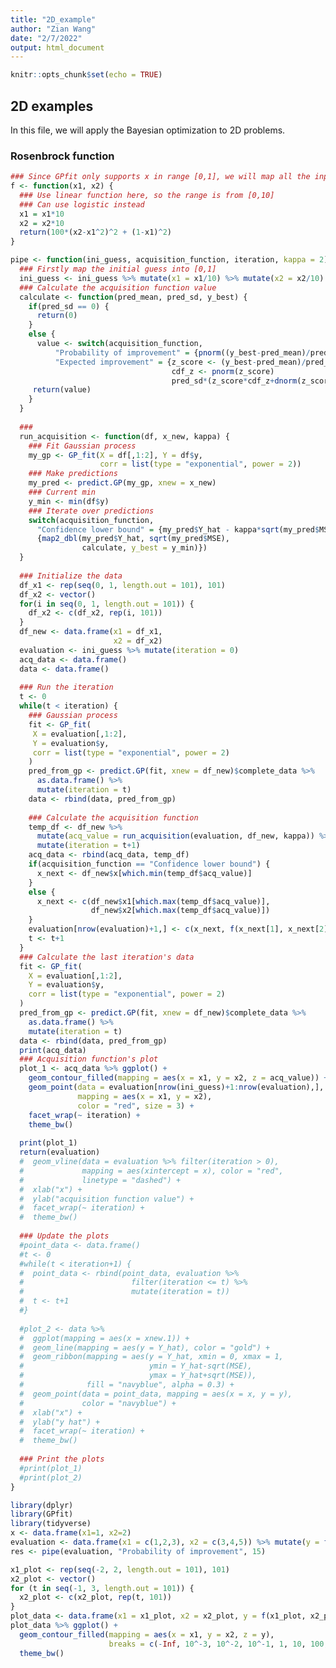 ```yaml
---
title: "2D_example"
author: "Zian Wang"
date: "2/7/2022"
output: html_document
---
```


```r
knitr::opts_chunk$set(echo = TRUE)
```

## 2D examples  

In this file, we will apply the Bayesian optimization to 2D problems.  

### Rosenbrock function  



```r
### Since GPfit only supports x in range [0,1], we will map all the inputs into ### [0,1]
f <- function(x1, x2) {
  ### Use linear function here, so the range is from [0,10]
  ### Can use logistic instead
  x1 = x1*10
  x2 = x2*10
  return(100*(x2-x1^2)^2 + (1-x1)^2)
}
```


```r
pipe <- function(ini_guess, acquisition_function, iteration, kappa = 2) {
  ### Firstly map the initial guess into [0,1]
  ini_guess <- ini_guess %>% mutate(x1 = x1/10) %>% mutate(x2 = x2/10)
  ### Calculate the acquisition function value
  calculate <- function(pred_mean, pred_sd, y_best) {
    if(pred_sd == 0) {
      return(0)
    }
    else {
      value <- switch(acquisition_function,
          "Probability of improvement" = {pnorm((y_best-pred_mean)/pred_sd)},
          "Expected improvement" = {z_score <- (y_best-pred_mean)/pred_sd
                                    cdf_z <- pnorm(z_score)
                                    pred_sd*(z_score*cdf_z+dnorm(z_score))})
     return(value)
    }
  }
  
  ###
  run_acquisition <- function(df, x_new, kappa) {
    ### Fit Gaussian process
    my_gp <- GP_fit(X = df[,1:2], Y = df$y,
                    corr = list(type = "exponential", power = 2))
    ### Make predictions
    my_pred <- predict.GP(my_gp, xnew = x_new)
    ### Current min
    y_min <- min(df$y)
    ### Iterate over predictions
    switch(acquisition_function,
      "Confidence lower bound" = {my_pred$Y_hat - kappa*sqrt(my_pred$MSE)},
      {map2_dbl(my_pred$Y_hat, sqrt(my_pred$MSE),
                calculate, y_best = y_min)})
  }
  
  ### Initialize the data
  df_x1 <- rep(seq(0, 1, length.out = 101), 101)
  df_x2 <- vector()
  for(i in seq(0, 1, length.out = 101)) {
    df_x2 <- c(df_x2, rep(i, 101))
  }
  df_new <- data.frame(x1 = df_x1,
                       x2 = df_x2)
  evaluation <- ini_guess %>% mutate(iteration = 0)
  acq_data <- data.frame()
  data <- data.frame()
  
  ### Run the iteration
  t <- 0
  while(t < iteration) {
    ### Gaussian process
    fit <- GP_fit(
     X = evaluation[,1:2],
     Y = evaluation$y,
     corr = list(type = "exponential", power = 2)
    )
    pred_from_gp <- predict.GP(fit, xnew = df_new)$complete_data %>%
      as.data.frame() %>%
      mutate(iteration = t)
    data <- rbind(data, pred_from_gp)
    
    ### Calculate the acquisition function
    temp_df <- df_new %>%
      mutate(acq_value = run_acquisition(evaluation, df_new, kappa)) %>%
      mutate(iteration = t+1)
    acq_data <- rbind(acq_data, temp_df)
    if(acquisition_function == "Confidence lower bound") {
      x_next <- df_new$x[which.min(temp_df$acq_value)]
    }
    else {
      x_next <- c(df_new$x1[which.max(temp_df$acq_value)], 
                  df_new$x2[which.max(temp_df$acq_value)])
    }
    evaluation[nrow(evaluation)+1,] <- c(x_next, f(x_next[1], x_next[2]), t+1)
    t <- t+1
  }
  ### Calculate the last iteration's data
  fit <- GP_fit(
    X = evaluation[,1:2],
    Y = evaluation$y,
    corr = list(type = "exponential", power = 2)
  )
  pred_from_gp <- predict.GP(fit, xnew = df_new)$complete_data %>%
    as.data.frame() %>%
    mutate(iteration = t)
  data <- rbind(data, pred_from_gp)
  print(acq_data)
  ### Acquisition function's plot
  plot_1 <- acq_data %>% ggplot() +
    geom_contour_filled(mapping = aes(x = x1, y = x2, z = acq_value)) +
    geom_point(data = evaluation[nrow(ini_guess)+1:nrow(evaluation),], 
               mapping = aes(x = x1, y = x2),
               color = "red", size = 3) +
    facet_wrap(~ iteration) +
    theme_bw()
  
  print(plot_1)
  return(evaluation)
  #  geom_vline(data = evaluation %>% filter(iteration > 0), 
  #             mapping = aes(xintercept = x), color = "red",
  #             linetype = "dashed") +
  #  xlab("x") +
  #  ylab("acquisition function value") +
  #  facet_wrap(~ iteration) +
  #  theme_bw()
  
  ### Update the plots
  #point_data <- data.frame()
  #t <- 0
  #while(t < iteration+1) {
  #  point_data <- rbind(point_data, evaluation %>% 
  #                        filter(iteration <= t) %>%
  #                        mutate(iteration = t))
  #  t <- t+1
  #}
  
  #plot_2 <- data %>%
  #  ggplot(mapping = aes(x = xnew.1)) +
  #  geom_line(mapping = aes(y = Y_hat), color = "gold") +
  #  geom_ribbon(mapping = aes(y = Y_hat, xmin = 0, xmax = 1, 
  #                            ymin = Y_hat-sqrt(MSE), 
  #                            ymax = Y_hat+sqrt(MSE)), 
  #              fill = "navyblue", alpha = 0.3) +
  #  geom_point(data = point_data, mapping = aes(x = x, y = y),
  #             color = "navyblue") +
  #  xlab("x") +
  #  ylab("y hat") +
  #  facet_wrap(~ iteration) +
  #  theme_bw()
  
  ### Print the plots
  #print(plot_1)
  #print(plot_2)
}
```



```r
library(dplyr)
library(GPfit)
library(tidyverse)
x <- data.frame(x1=1, x2=2)
evaluation <- data.frame(x1 = c(1,2,3), x2 = c(3,4,5)) %>% mutate(y = f(x1, x2))
res <- pipe(evaluation, "Probability of improvement", 15)
```

```r
x1_plot <- rep(seq(-2, 2, length.out = 101), 101)
x2_plot <- vector()
for (t in seq(-1, 3, length.out = 101)) {
  x2_plot <- c(x2_plot, rep(t, 101))
}
plot_data <- data.frame(x1 = x1_plot, x2 = x2_plot, y = f(x1_plot, x2_plot))
plot_data %>% ggplot() +
  geom_contour_filled(mapping = aes(x = x1, y = x2, z = y), 
                      breaks = c(-Inf, 10^-3, 10^-2, 10^-1, 1, 10, 100, 1000, Inf)) +
  theme_bw()
```









